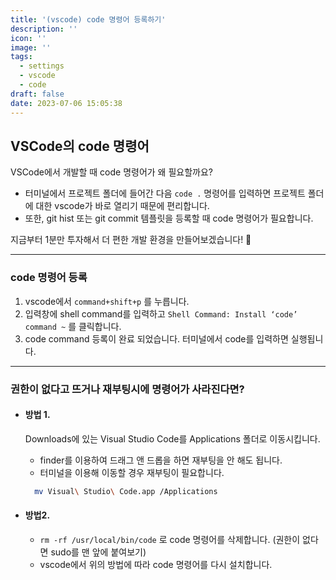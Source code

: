 ```yaml
---
title: '(vscode) code 명령어 등록하기'
description: ''
icon: ''
image: ''
tags:
  - settings
  - vscode
  - code
draft: false
date: 2023-07-06 15:05:38
---
```


## VSCode의 code 명령어

VSCode에서 개발할 때 code 명령어가 왜 필요할까요?

- 터미널에서 프로젝트 폴더에 들어간 다음 `code .` 명령어를 입력하면 프로젝트 폴더에 대한 vscode가 바로 열리기 때문에 편리합니다.
- 또한, git hist 또는 git commit 템플릿을 등록할 때 code 명령어가 필요합니다.

지금부터 1분만 투자해서 더 편한 개발 환경을 만들어보겠습니다! 👏

---

### code 명령어 등록

1. vscode에서 `command+shift+p` 를 누릅니다.
2. 입력창에 shell command를 입력하고 `Shell Command: Install ‘code’ command ~` 를 클릭합니다.
3. code command 등록이 완료 되었습니다. 터미널에서 code를 입력하면 실행됩니다.

---

### 권한이 없다고 뜨거나 재부팅시에 명령어가 사라진다면?

- #### 방법 1.

  Downloads에 있는 Visual Studio Code를 Applications 폴더로 이동시킵니다.

  - finder를 이용하여 드래그 앤 드롭을 하면 재부팅을 안 해도 됩니다.
  - 터미널을 이용해 이동할 경우 재부팅이 필요합니다.

  ```bash
    mv Visual\ Studio\ Code.app /Applications
  ```

- #### 방법2.

  - `rm -rf /usr/local/bin/code` 로 code 명령어를 삭제합니다. (권한이 없다면 sudo를 맨 앞에 붙여보기)
  - vscode에서 위의 방법에 따라 code 명령어를 다시 설치합니다.

